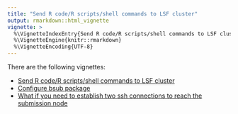 ```yaml
---
title: "Send R code/R scripts/shell commands to LSF cluster"
output: rmarkdown::html_vignette
vignette: >
  %\VignetteIndexEntry{Send R code/R scripts/shell commands to LSF cluster}
  %\VignetteEngine{knitr::rmarkdown}
  %\VignetteEncoding{UTF-8}
---
```



There are the following vignettes:

- [Send R code/R scripts/shell commands to LSF cluster](https://jokergoo.github.io/bsub_vignettes/bsub_intro.html)
- [Configure bsub package](https://jokergoo.github.io/bsub_vignettes/configure_bsub_package.html)
- [What if you need to establish two ssh connections to reach the submission node](https://jokergoo.github.io/bsub_vignettes/two_ssh.html)
